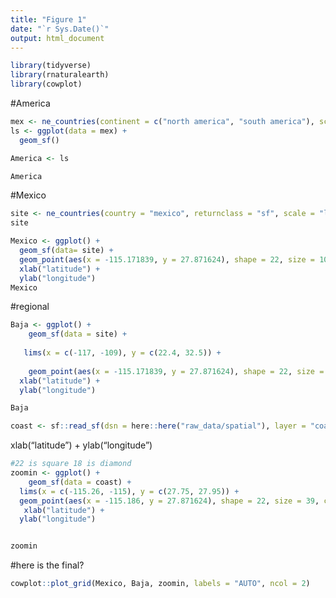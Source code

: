 ```yaml
---
title: "Figure 1"
date: "`r Sys.Date()`"
output: html_document
---
```



```r
library(tidyverse)
library(rnaturalearth)
library(cowplot)
```


#America
```r
mex <- ne_countries(continent = c("north america", "south america"), scale = "medium", returnclass = "sf")
ls <- ggplot(data = mex) +
  geom_sf()

America <- ls

America

```


#Mexico
```r
site <- ne_countries(country = "mexico", returnclass = "sf", scale = "large")
site

Mexico <- ggplot() +
  geom_sf(data= site) +
  geom_point(aes(x = -115.171839, y = 27.871624), shape = 22, size = 10, color = "red") +
  xlab("latitude") + 
  ylab("longitude")
Mexico

```

#regional

```r
Baja <- ggplot() +
    geom_sf(data = site) +
  
   lims(x = c(-117, -109), y = c(22.4, 32.5)) + 
  
    geom_point(aes(x = -115.171839, y = 27.871624), shape = 22, size = 4, color = "red") +
  xlab("latitude") + 
  ylab("longitude")

Baja
```





```r
coast <- sf::read_sf(dsn = here::here("raw_data/spatial"), layer = "coastline")
```

  xlab("latitude") + 
  ylab("longitude")


```r
#22 is square 18 is diamond
zoomin <- ggplot() +
    geom_sf(data = coast) +
  lims(x = c(-115.26, -115), y = c(27.75, 27.95)) +
  geom_point(aes(x = -115.186, y = 27.871624), shape = 22, size = 39, color = "red") +
   xlab("latitude") + 
  ylab("longitude")


zoomin
```


#here is the final?

```r
cowplot::plot_grid(Mexico, Baja, zoomin, labels = "AUTO", ncol = 2) 



```























